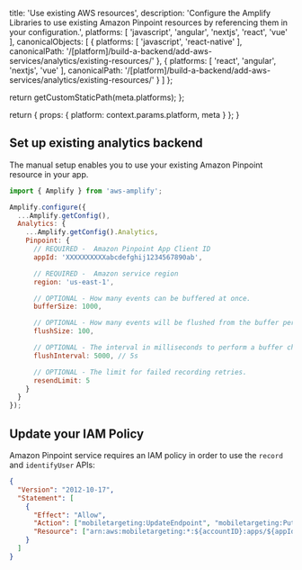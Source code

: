 
  title: 'Use existing AWS resources',
  description: 'Configure the Amplify Libraries to use existing Amazon Pinpoint resources by referencing them in your configuration.',
  platforms: [
    'javascript',
    'angular',
    'nextjs',
    'react',
    'vue'
  ],
  canonicalObjects: [
    {
      platforms: [
        'javascript',
        'react-native'
      ],
      canonicalPath: '/[platform]/build-a-backend/add-aws-services/analytics/existing-resources/'
    },
    {
      platforms: [
        'react',
        'angular',
        'nextjs',
        'vue'
      ],
      canonicalPath: '/[platform]/build-a-backend/add-aws-services/analytics/existing-resources/'
    }
  ]
};

  return getCustomStaticPath(meta.platforms);
};

  return {
    props: {
      platform: context.params.platform,
      meta
    }
  };
}

## Set up existing analytics backend

The manual setup enables you to use your existing Amazon Pinpoint resource in your app.

```javascript
import { Amplify } from 'aws-amplify';

Amplify.configure({
  ...Amplify.getConfig(),
  Analytics: {
    ...Amplify.getConfig().Analytics,
    Pinpoint: {
      // REQUIRED -  Amazon Pinpoint App Client ID
      appId: 'XXXXXXXXXXabcdefghij1234567890ab',

      // REQUIRED -  Amazon service region
      region: 'us-east-1',

      // OPTIONAL - How many events can be buffered at once.
      bufferSize: 1000,

      // OPTIONAL - How many events will be flushed from the buffer per batch.
      flushSize: 100,

      // OPTIONAL - The interval in milliseconds to perform a buffer check and flush if necessary.
      flushInterval: 5000, // 5s

      // OPTIONAL - The limit for failed recording retries.
      resendLimit: 5
    }
  }
});
```

## Update your IAM Policy

Amazon Pinpoint service requires an IAM policy in order to use the `record` and `identifyUser` APIs:
```json
{
  "Version": "2012-10-17",
  "Statement": [
    {
      "Effect": "Allow",
      "Action": ["mobiletargeting:UpdateEndpoint", "mobiletargeting:PutEvents"],
      "Resource": ["arn:aws:mobiletargeting:*:${accountID}:apps/${appId}*"]
    }
  ]
}
```
